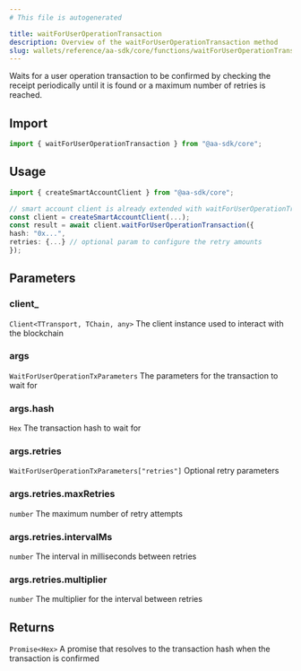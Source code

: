 ```yaml
---
# This file is autogenerated

title: waitForUserOperationTransaction
description: Overview of the waitForUserOperationTransaction method
slug: wallets/reference/aa-sdk/core/functions/waitForUserOperationTransaction
---
```


Waits for a user operation transaction to be confirmed by checking the receipt periodically until it is found or a maximum number of retries is reached.

## Import

```ts
import { waitForUserOperationTransaction } from "@aa-sdk/core";
```

## Usage

```ts
import { createSmartAccountClient } from "@aa-sdk/core";

// smart account client is already extended with waitForUserOperationTransaction
const client = createSmartAccountClient(...);
const result = await client.waitForUserOperationTransaction({
hash: "0x...",
retries: {...} // optional param to configure the retry amounts
});
```

## Parameters

### client\_

`Client<TTransport, TChain, any>`
The client instance used to interact with the blockchain

### args

`WaitForUserOperationTxParameters`
The parameters for the transaction to wait for

### args.hash

`Hex`
The transaction hash to wait for

### args.retries

`WaitForUserOperationTxParameters["retries"]`
Optional retry parameters

### args.retries.maxRetries

`number`
The maximum number of retry attempts

### args.retries.intervalMs

`number`
The interval in milliseconds between retries

### args.retries.multiplier

`number`
The multiplier for the interval between retries

## Returns

`Promise<Hex>`
A promise that resolves to the transaction hash when the transaction is confirmed
